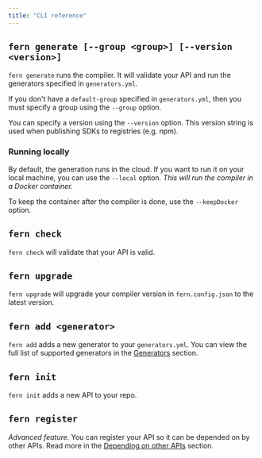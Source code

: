 ```yaml
---
title: "CLI reference"
---
```


## `fern generate [--group <group>] [--version <version>]`

`fern generate` runs the compiler. It will validate your API and run the
generators specified in `generators.yml`.

If you don't have a `default-group` specified in `generators.yml`, then you must
specify a group using the `--group` option.

You can specify a version using the `--version` option. This version string is
used when publishing SDKs to registries (e.g. npm).

### Running locally

By default, the generation runs in the cloud. If you want to run it on your local machine, you can use the `--local` option. _This will run the compiler in a Docker container._

To keep the container after the compiler is done, use the `--keepDocker` option.

## `fern check`

`fern check` will validate that your API is valid.

## `fern upgrade`

`fern upgrade` will upgrade your compiler version in `fern.config.json` to the
latest version.

## `fern add <generator>`

`fern add` adds a new generator to your `generators.yml`. You can view the full
list of supported generators in the [Generators](generators) section.

## `fern init`

`fern init` adds a new API to your repo.

## `fern register`

_Advanced feature._ You can register your API so it can be depended on by other
APIs. Read more in the [Depending on other APIs](/advanced/depending-on-other-apis) section.
